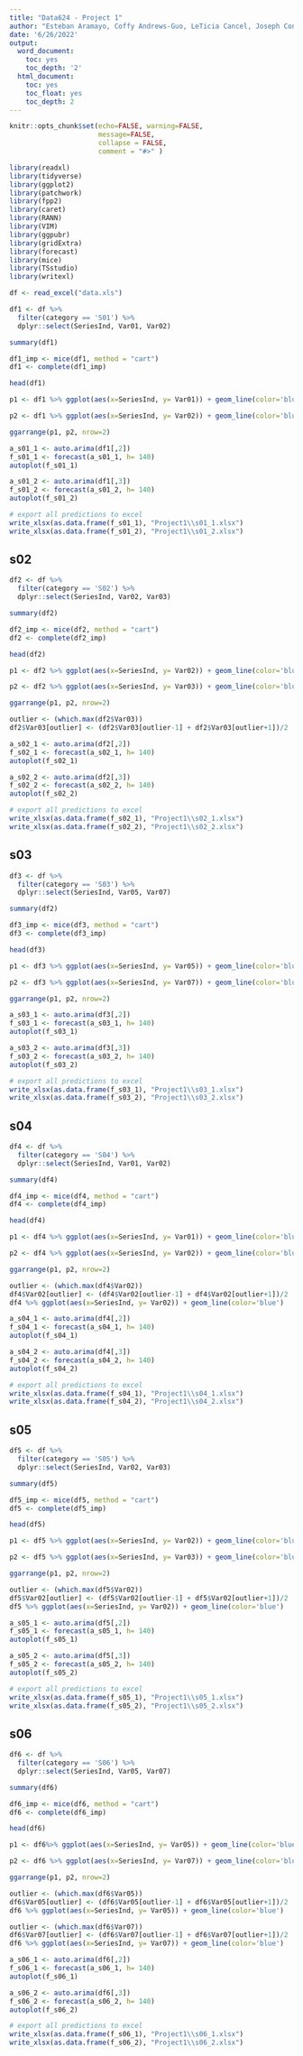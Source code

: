```yaml
---
title: "Data624 - Project 1"
author: "Esteban Aramayo, Coffy Andrews-Guo, LeTicia Cancel, Joseph Connolly, Ian Costello"
date: '6/26/2022'
output: 
  word_document:
    toc: yes
    toc_depth: '2'
  html_document:
    toc: yes
    toc_float: yes
    toc_depth: 2
---
```


```r
knitr::opts_chunk$set(echo=FALSE, warning=FALSE,
                      message=FALSE,
                      collapse = FALSE,
                      comment = "#>" )
```

```r
library(readxl)
library(tidyverse)
library(ggplot2)
library(patchwork)
library(fpp2)
library(caret)
library(RANN)
library(VIM)
library(ggpubr)
library(gridExtra)
library(forecast)
library(mice)
library(TSstudio)
library(writexl)
```

```r
df <- read_excel("data.xls")
```

```r
df1 <- df %>%
  filter(category == 'S01') %>%
  dplyr::select(SeriesInd, Var01, Var02)

summary(df1)
```

```r
df1_imp <- mice(df1, method = "cart")
df1 <- complete(df1_imp)
```


```r
head(df1)
```


```r
p1 <- df1 %>% ggplot(aes(x=SeriesInd, y= Var01)) + geom_line(color='blue')

p2 <- df1 %>% ggplot(aes(x=SeriesInd, y= Var02)) + geom_line(color='blue')

ggarrange(p1, p2, nrow=2)
```

```r
a_s01_1 <- auto.arima(df1[,2])
f_s01_1 <- forecast(a_s01_1, h= 140)
autoplot(f_s01_1)
```

```r
a_s01_2 <- auto.arima(df1[,3])
f_s01_2 <- forecast(a_s01_2, h= 140)
autoplot(f_s01_2)
```


```r
# export all predictions to excel
write_xlsx(as.data.frame(f_s01_1), "Project1\\s01_1.xlsx")
write_xlsx(as.data.frame(f_s01_2), "Project1\\s01_2.xlsx")
```

## s02

```r
df2 <- df %>%
  filter(category == 'S02') %>%
  dplyr::select(SeriesInd, Var02, Var03)

summary(df2)
```

```r
df2_imp <- mice(df2, method = "cart")
df2 <- complete(df2_imp)
```


```r
head(df2)
```


```r
p1 <- df2 %>% ggplot(aes(x=SeriesInd, y= Var02)) + geom_line(color='blue')

p2 <- df2 %>% ggplot(aes(x=SeriesInd, y= Var03)) + geom_line(color='blue')

ggarrange(p1, p2, nrow=2)
```

```r
outlier <- (which.max(df2$Var03))
df2$Var03[outlier] <- (df2$Var03[outlier-1] + df2$Var03[outlier+1])/2
```


```r
a_s02_1 <- auto.arima(df2[,2])
f_s02_1 <- forecast(a_s02_1, h= 140)
autoplot(f_s02_1)
```

```r
a_s02_2 <- auto.arima(df2[,3])
f_s02_2 <- forecast(a_s02_2, h= 140)
autoplot(f_s02_2)
```


```r
# export all predictions to excel
write_xlsx(as.data.frame(f_s02_1), "Project1\\s02_1.xlsx")
write_xlsx(as.data.frame(f_s02_2), "Project1\\s02_2.xlsx")
```

## s03

```r
df3 <- df %>%
  filter(category == 'S03') %>%
  dplyr::select(SeriesInd, Var05, Var07)

summary(df2)
```

```r
df3_imp <- mice(df3, method = "cart")
df3 <- complete(df3_imp)
```


```r
head(df3)
```


```r
p1 <- df3 %>% ggplot(aes(x=SeriesInd, y= Var05)) + geom_line(color='blue')

p2 <- df3 %>% ggplot(aes(x=SeriesInd, y= Var07)) + geom_line(color='blue')

ggarrange(p1, p2, nrow=2)
```


```r
a_s03_1 <- auto.arima(df3[,2])
f_s03_1 <- forecast(a_s03_1, h= 140)
autoplot(f_s03_1)
```

```r
a_s03_2 <- auto.arima(df3[,3])
f_s03_2 <- forecast(a_s03_2, h= 140)
autoplot(f_s03_2)
```


```r
# export all predictions to excel
write_xlsx(as.data.frame(f_s03_1), "Project1\\s03_1.xlsx")
write_xlsx(as.data.frame(f_s03_2), "Project1\\s03_2.xlsx")
```

## s04

```r
df4 <- df %>%
  filter(category == 'S04') %>%
  dplyr::select(SeriesInd, Var01, Var02)

summary(df4)
```

```r
df4_imp <- mice(df4, method = "cart")
df4 <- complete(df4_imp)
```


```r
head(df4)
```


```r
p1 <- df4 %>% ggplot(aes(x=SeriesInd, y= Var01)) + geom_line(color='blue')

p2 <- df4 %>% ggplot(aes(x=SeriesInd, y= Var02)) + geom_line(color='blue')

ggarrange(p1, p2, nrow=2)
```
```r
outlier <- (which.max(df4$Var02))
df4$Var02[outlier] <- (df4$Var02[outlier-1] + df4$Var02[outlier+1])/2
df4 %>% ggplot(aes(x=SeriesInd, y= Var02)) + geom_line(color='blue')
```

```r
a_s04_1 <- auto.arima(df4[,2])
f_s04_1 <- forecast(a_s04_1, h= 140)
autoplot(f_s04_1)
```

```r
a_s04_2 <- auto.arima(df4[,3])
f_s04_2 <- forecast(a_s04_2, h= 140)
autoplot(f_s04_2)
```


```r
# export all predictions to excel
write_xlsx(as.data.frame(f_s04_1), "Project1\\s04_1.xlsx")
write_xlsx(as.data.frame(f_s04_2), "Project1\\s04_2.xlsx")
```

## s05

```r
df5 <- df %>%
  filter(category == 'S05') %>%
  dplyr::select(SeriesInd, Var02, Var03)

summary(df5)
```

```r
df5_imp <- mice(df5, method = "cart")
df5 <- complete(df5_imp)
```


```r
head(df5)
```


```r
p1 <- df5 %>% ggplot(aes(x=SeriesInd, y= Var02)) + geom_line(color='blue')

p2 <- df5 %>% ggplot(aes(x=SeriesInd, y= Var03)) + geom_line(color='blue')

ggarrange(p1, p2, nrow=2)
```

```r
outlier <- (which.max(df5$Var02))
df5$Var02[outlier] <- (df5$Var02[outlier-1] + df5$Var02[outlier+1])/2
df5 %>% ggplot(aes(x=SeriesInd, y= Var02)) + geom_line(color='blue')
```


```r
a_s05_1 <- auto.arima(df5[,2])
f_s05_1 <- forecast(a_s05_1, h= 140)
autoplot(f_s05_1)
```

```r
a_s05_2 <- auto.arima(df5[,3])
f_s05_2 <- forecast(a_s05_2, h= 140)
autoplot(f_s05_2)
```


```r
# export all predictions to excel
write_xlsx(as.data.frame(f_s05_1), "Project1\\s05_1.xlsx")
write_xlsx(as.data.frame(f_s05_2), "Project1\\s05_2.xlsx")
```


## s06


```r
df6 <- df %>%
  filter(category == 'S06') %>%
  dplyr::select(SeriesInd, Var05, Var07)

summary(df6)
```

```r
df6_imp <- mice(df6, method = "cart")
df6 <- complete(df6_imp)
```


```r
head(df6)
```


```r
p1 <- df6%>% ggplot(aes(x=SeriesInd, y= Var05)) + geom_line(color='blue')

p2 <- df6 %>% ggplot(aes(x=SeriesInd, y= Var07)) + geom_line(color='blue')

ggarrange(p1, p2, nrow=2)
```

```r
outlier <- (which.max(df6$Var05))
df6$Var05[outlier] <- (df6$Var05[outlier-1] + df6$Var05[outlier+1])/2
df6 %>% ggplot(aes(x=SeriesInd, y= Var05)) + geom_line(color='blue')
```

```r
outlier <- (which.max(df6$Var07))
df6$Var07[outlier] <- (df6$Var07[outlier-1] + df6$Var07[outlier+1])/2
df6 %>% ggplot(aes(x=SeriesInd, y= Var07)) + geom_line(color='blue')
```


```r
a_s06_1 <- auto.arima(df6[,2])
f_s06_1 <- forecast(a_s06_1, h= 140)
autoplot(f_s06_1)
```

```r
a_s06_2 <- auto.arima(df6[,3])
f_s06_2 <- forecast(a_s06_2, h= 140)
autoplot(f_s06_2)
```


```r
# export all predictions to excel
write_xlsx(as.data.frame(f_s06_1), "Project1\\s06_1.xlsx")
write_xlsx(as.data.frame(f_s06_2), "Project1\\s06_2.xlsx")
```



